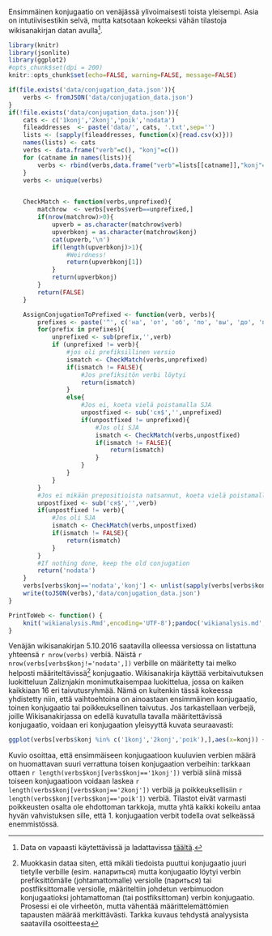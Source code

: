 
Ensimmäinen konjugaatio on venäjässä ylivoimaisesti toista yleisempi. Asia on
intutiivisestikin selvä, mutta katsotaan kokeeksi vähän tilastoja wikisanakirjan
datan avulla[^wikilink]. 

[^wikilink]:Data on vapaasti käytettävissä ja ladattavissa [täältä](https://dumps.wikimedia.org/ruwiktionary).


<!--.*fold-begin -->

```r

library(knitr)
library(jsonlite)
library(ggplot2)
#opts_chunk$set(dpi = 200)
knitr::opts_chunk$set(echo=FALSE, warning=FALSE, message=FALSE)

if(file.exists('data/conjugation_data.json')){
    verbs <- fromJSON('data/conjugation_data.json')
}
if(!file.exists('data/conjugation_data.json')){
    cats <- c('1konj','2konj','poik','nodata')
    fileaddresses  <- paste('data/', cats, '.txt',sep='')
    lists <- (sapply(fileaddresses, function(x){read.csv(x)}))
    names(lists) <- cats
    verbs <- data.frame("verb"=c(), "konj"=c())
    for (catname in names(lists)){
        verbs <- rbind(verbs,data.frame("verb"=lists[[catname]],"konj"=rep(catname,length(lists[[catname]]))))
    }
    verbs <- unique(verbs)


    CheckMatch <- function(verbs,unprefixed){
        matchrow  <- verbs[verbs$verb==unprefixed,]
        if(nrow(matchrow)>0){
            upverb = as.character(matchrow$verb)
            upverbkonj = as.character(matchrow$konj)
            cat(upverb,'\n')
            if(length(upverbkonj)>1){
                #Weirdness!
                return(upverbkonj[1])
            }
            return(upverbkonj)
        }
        return(FALSE)
    }

    AssignConjugationToPrefixed <- function(verb, verbs){
        prefixes <- paste('^', c('на', 'от', 'об', 'по', 'вы', 'до', 'пере', 'про', 'при', 'за', 'под', 'над', 'из', 'подо', 'у', 'cъ', 'с', 'о','ис','разо','раз','воз'),sep='')
        for(prefix in prefixes){
            unprefixed <- sub(prefix,'',verb)
            if (unprefixed != verb){
                #jos oli prefiksillinen versio
                ismatch <- CheckMatch(verbs,unprefixed)
                if(ismatch != FALSE){
                    #Jos prefiksitön verbi löytyi
                    return(ismatch)
                }
                else{
                    #Jos ei, koeta vielä poistamalla SJA
                    unpostfixed <- sub('ся$','',unprefixed)
                    if(unpostfixed != unprefixed){
                        #Jos oli SJA
                        ismatch <- CheckMatch(verbs,unpostfixed)
                        if(ismatch != FALSE){
                            return(ismatch)
                        }
                    }
                }
            }
        }
        #Jos ei mikään prepositioista natsannut, koeta vielä poistamalla SJA
        unpostfixed <- sub('ся$','',verb)
        if(unpostfixed != verb){
            #Jos oli SJA
            ismatch <- CheckMatch(verbs,unpostfixed)
            if(ismatch != FALSE){
                return(ismatch)
            }
        }
        #If nothing done, keep the old conjugation
        return('nodata')
    }
    verbs[verbs$konj=='nodata','konj'] <- unlist(sapply(verbs[verbs$konj == 'nodata', 'verb'], AssignConjugationToPrefixed,verbs=verbs))
    write(toJSON(verbs),'data/conjugation_data.json')
}

PrintToWeb <- function() {
    knit('wikianalysis.Rmd',encoding='UTF-8');pandoc('wikianalysis.md',format='html',encoding='UTF-8', conf='data/knitr.conf') 
} 

```

<!--.*fold-end -->

<!--
         1konj   2konj   poik nodata
ORIG     12659   4080     85  10483
NA       12790   4159     86  10272
ALLPREP  14411   5070    111   7715
ALLPREP2 16744   5782    122   4659
-->


Venäjän wikisanakirjan 5.10.2016 saatavilla olleessa versiossa on listattuna  
yhteensä `r nrow(verbs)` verbiä. Näistä `r nrow(verbs[verbs$konj!='nodata',])` verbille on
määritetty  tai melko helposti määriteltävissä[^mitenmaar] konjugaatio. Wikisanakirja
käyttää verbitaivutuksen luokitteluun Zaliznjakin monimutkaisempaa luokittelua, jossa on
kaiken kaikkiaan 16 eri taivutusryhmää. Nämä on kuitenkin tässä kokeessa yhdistetty niin,
että vaihtoehtoina on ainoastaan ensimmäinen konjugaatio, toinen konjugaatio tai
poikkeuksellinen taivutus. Jos tarkastellaan verbejä, joille Wikisanakirjassa on edellä
kuvatulla tavalla määritettävissä konjugaatio, voidaan eri konjugaation yleisyyttä kuvata
seuraavasti:





<!--.*fold-begin -->


```r

ggplot(verbs[verbs$konj %in% c('1konj','2konj','poik'),],aes(x=konj)) + geom_bar() + coord_flip() + theme(text = element_text(size=9))


```

<!--.*fold-end -->


Kuvio osoittaa, että ensimmäiseen konjugaatioon kuuluvien verbien määrä on huomattavan
suuri verrattuna toisen konjugaation verbeihin: tarkkaan ottaen `r length(verbs$konj[verbs$konj=='1konj'])` 
verbiä siinä missä toiseen konjugaatioon voidaan laskea `r length(verbs$konj[verbs$konj=='2konj'])` verbiä
ja poikkeuksellisiin `r length(verbs$konj[verbs$konj=='poik'])` verbiä. Tilastot eivät
varmasti poikkeusten osalta ole ehdottoman tarkkoja, mutta yhtä kaikki kokeilu antaa hyvän
vahvistuksen sille, että 1. konjugaation verbit todella ovat selkeässä enemmistössä.



[^mitenmaar]: Muokkasin dataa siten, että mikäli tiedoista puuttui konjugaatio juuri
tietylle verbille (esim. напариться) mutta konjugaatio löytyi verbin prefiksittömälle
(johtamattomalle) versiolle  (париться) tai postfiksittomalle versiolle, määriteltiin 
johdetun verbimuodon konjugaatioksi johtamattoman (tai postfiksittoman) verbin
konjugaatio. Prosessi ei ole virheetön, mutta vähentää määrittelemättömien tapausten
määrää merkittävästi. Tarkka kuvaus tehdystä analyysista saatavilla osoitteesta

